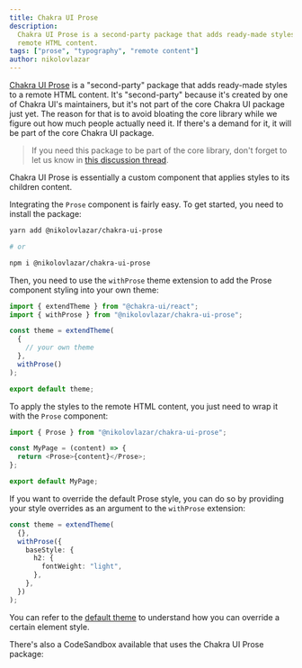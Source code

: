```yaml
---
title: Chakra UI Prose
description:
  Chakra UI Prose is a second-party package that adds ready-made styles to
  remote HTML content.
tags: ["prose", "typography", "remote content"]
author: nikolovlazar
---
```


[Chakra UI Prose](https://github.com/nikolovlazar/chakra-ui-prose) is a
"second-party" package that adds ready-made styles to a remote HTML content.
It's "second-party" because it's created by one of Chakra UI's maintainers, but
it's not part of the core Chakra UI package just yet. The reason for that is to
avoid bloating the core library while we figure out how much people actually
need it. If there's a demand for it, it will be part of the core Chakra UI
package.

> If you need this package to be part of the core library, don't forget to let
> us know in
> [this discussion thread](https://github.com/chakra-ui/chakra-ui-docs/discussions/469).

Chakra UI Prose is essentially a custom component that applies styles to its
children content.

Integrating the `Prose` component is fairly easy. To get started, you need to
install the package:

```bash
yarn add @nikolovlazar/chakra-ui-prose

# or

npm i @nikolovlazar/chakra-ui-prose
```

Then, you need to use the `withProse` theme extension to add the Prose component
styling into your own theme:

```typescript ln={2,8}
import { extendTheme } from "@chakra-ui/react";
import { withProse } from "@nikolovlazar/chakra-ui-prose";

const theme = extendTheme(
  {
    // your own theme
  },
  withProse()
);

export default theme;
```

To apply the styles to the remote HTML content, you just need to wrap it with
the `Prose` component:

```typescript
import { Prose } from "@nikolovlazar/chakra-ui-prose";

const MyPage = (content) => {
  return <Prose>{content}</Prose>;
};

export default MyPage;
```

If you want to override the default Prose style, you can do so by providing your
style overrides as an argument to the `withProse` extension:

```typescript
const theme = extendTheme(
  {},
  withProse({
    baseStyle: {
      h2: {
        fontWeight: "light",
      },
    },
  })
);
```

You can refer to the
[default theme](https://github.com/nikolovlazar/chakra-ui-prose/blob/main/packages/chakra-ui-prose/src/theme.ts#L17)
to understand how you can override a certain element style.

There's also a CodeSandbox available that uses the Chakra UI Prose package:


<ProseSandpack />
